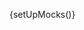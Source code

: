 
{setUpMocks()}

<Meta
  title="Modular Checkout/Card Form"
  Components="justifi-card-form"
  of={JustifiCardForm}
/>

<Title />

---

Renders a form for collecting credit and debit card details as part of a checkout flow.

This component is **designed to be used within** the `justifi-checkout-wrapper` and **does not accept props directly**. Instead, it relies on shared state passed through the Stencil Store, managed by the wrapper component.

**Authorization** and business context are also handled by `justifi-checkout-wrapper`, which manages authentication tokens and related configuration.

This component exposes **no public methods or properties** and is not intended for standalone use.

# Example Usage

---

<ComponentBox>
  <justifi-checkout-wrapper
    account-id="acc_123"
    auth-token="123abc"
    checkout-id="cho_123"
  >
    <justifi-card-form />
  </justifi-checkout-wrapper>
</ComponentBox>

---

<Source dark language="html" code={codeExampleFull} />
